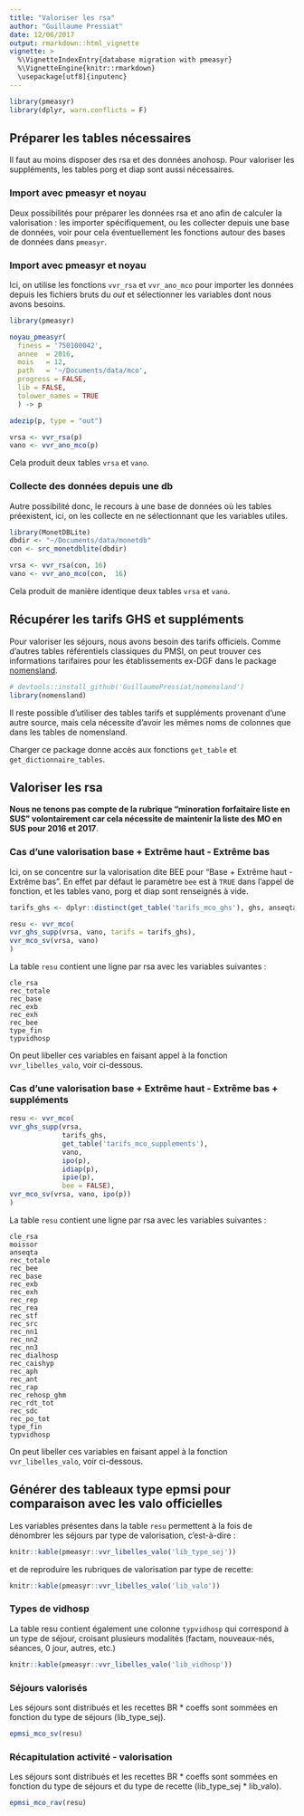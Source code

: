 ```yaml
---
title: "Valoriser les rsa"
author: "Guillaume Pressiat"
date: 12/06/2017
output: rmarkdown::html_vignette
vignette: >
  %\VignetteIndexEntry{database migration with pmeasyr}
  %\VignetteEngine{knitr::rmarkdown}
  \usepackage[utf8]{inputenc}
---
```


```r
library(pmeasyr)
library(dplyr, warn.conflicts = F)
```


## Préparer les tables nécessaires


Il faut au moins disposer des rsa et des données anohosp.
Pour valoriser les suppléments, les tables porg et diap sont aussi nécessaires.


### Import avec pmeasyr et noyau

Deux possibilités pour préparer les données rsa et ano afin de calculer la valorisation : les importer spécifiquement, ou les collecter depuis une base de données, voir pour cela éventuellement les fonctions autour des bases de données dans `pmeasyr`.

### Import avec pmeasyr et noyau

Ici, on utilise les fonctions `vvr_rsa` et `vvr_ano_mco` pour importer les données depuis les fichiers bruts du *out* et sélectionner les variables dont nous avons besoins. 

```r
library(pmeasyr)

noyau_pmeasyr(
  finess = '750100042',
  annee  = 2016,
  mois   = 12,
  path   = '~/Documents/data/mco',
  progress = FALSE,
  lib = FALSE, 
  tolower_names = TRUE
  ) -> p

adezip(p, type = "out")

vrsa <- vvr_rsa(p)
vano <- vvr_ano_mco(p)


```

Cela produit deux tables `vrsa` et `vano`.

### Collecte des données depuis une db

Autre possibilité donc, le recours à une base de données où les tables préexistent, ici, on les collecte en ne sélectionnant que les variables utiles.

```r

library(MonetDBLite)
dbdir <- "~/Documents/data/monetdb"
con <- src_monetdblite(dbdir)

vrsa <- vvr_rsa(con, 16)
vano <- vvr_ano_mco(con,  16)

```

Cela produit de manière identique deux tables `vrsa` et `vano`.

## Récupérer les tarifs GHS et suppléments

Pour valoriser les séjours, nous avons besoin des tarifs officiels. Comme d'autres tables référentiels classiques du PMSI, on peut trouver ces informations tarifaires pour les établissements ex-DGF dans le package [nomensland](https://github.com/GuillaumePressiat/nomensland).

```r
# devtools::install_github('GuillaumePressiat/nomensland')
library(nomensland)
```

Il reste possible d'utiliser des tables tarifs et suppléments provenant d'une autre source, mais cela nécessite d'avoir les mêmes noms de colonnes que dans les tables de nomensland.

Charger ce package donne accès aux fonctions `get_table` et  `get_dictionnaire_tables`.

## Valoriser les rsa

**Nous ne tenons pas compte de la rubrique "minoration forfaitaire liste en SUS" volontairement car cela nécessite de maintenir la liste des MO en SUS pour 2016 et 2017**.

### Cas d'une valorisation base + Extrême haut - Extrême bas

Ici, on se concentre sur la valorisation dite BEE pour "Base + Extrême haut - Extrême bas". En effet par défaut le paramètre `bee` est à `TRUE` dans l'appel de fonction, et les tables vano, porg et diap sont renseignés à vide.

```r

tarifs_ghs <- dplyr::distinct(get_table('tarifs_mco_ghs'), ghs, anseqta, .keep_all = TRUE)

resu <- vvr_mco(
vvr_ghs_supp(vrsa, vano, tarifs = tarifs_ghs),
vvr_mco_sv(vrsa, vano)
)
```


La table `resu` contient une ligne par rsa avec les variables suivantes : 

```
cle_rsa
rec_totale
rec_base
rec_exb
rec_exh
rec_bee
type_fin
typvidhosp
```

On peut libeller ces variables en faisant appel à la fonction `vvr_libelles_valo`, voir ci-dessous.


### Cas d'une valorisation base + Extrême haut - Extrême bas + suppléments

```r
resu <- vvr_mco(
vvr_ghs_supp(vrsa, 
             tarifs_ghs, 
             get_table('tarifs_mco_supplements'), 
             vano, 
             ipo(p),
             idiap(p), 
             ipie(p),
             bee = FALSE),
vvr_mco_sv(vrsa, vano, ipo(p))
)
```


La table `resu` contient une ligne par rsa avec les variables suivantes : 

```
cle_rsa
moissor
anseqta
rec_totale
rec_bee
rec_base
rec_exb
rec_exh
rec_rep
rec_rea
rec_stf
rec_src
rec_nn1
rec_nn2
rec_nn3
rec_dialhosp
rec_caishyp
rec_aph
rec_ant
rec_rap
rec_rehosp_ghm
rec_rdt_tot
rec_sdc
rec_po_tot
type_fin
typvidhosp
```

On peut libeller ces variables en faisant appel à la fonction `vvr_libelles_valo`, voir ci-dessous.


## Générer des tableaux type epmsi pour comparaison avec les valo officielles

Les variables présentes dans la table `resu` permettent à la fois de dénombrer les séjours par type de valorisation, c'est-à-dire :

```r
knitr::kable(pmeasyr::vvr_libelles_valo('lib_type_sej'))
```

et de reproduire les rubriques de valorisation par type de recette:


```r
knitr::kable(pmeasyr::vvr_libelles_valo('lib_valo'))
```

### Types de vidhosp

La table resu contient également une colonne `typvidhosp` qui correspond à un type de séjour, croisant plusieurs modalités (factam, nouveaux-nés, séances, 0 jour, autres, etc.)

```r
knitr::kable(pmeasyr::vvr_libelles_valo('lib_vidhosp'))
```

### Séjours valorisés

Les séjours sont distribués et les recettes BR * coeffs sont sommées en fonction du type de séjours (lib_type_sej).

```r
epmsi_mco_sv(resu)
```

### Récapitulation activité - valorisation

Les séjours sont distribués et les recettes BR * coeffs sont sommées en fonction du type de séjours et du type de recette (lib_type_sej * lib_valo).

```r
epmsi_mco_rav(resu)
```

